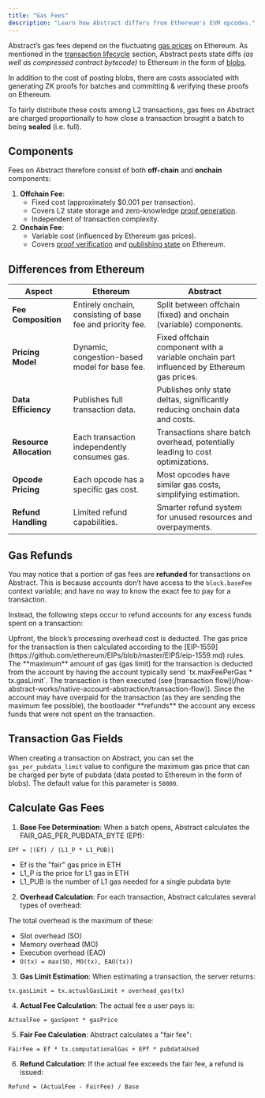 ```yaml
---
title: "Gas Fees"
description: "Learn how Abstract differs from Ethereum's EVM opcodes."
---
```


Abstract&rsquo;s gas fees depend on the fluctuating
[gas prices](https://ethereum.org/en/developers/docs/gas/) on Ethereum. As mentioned in
the [transaction lifecycle](/how-abstract-works/architecture/transaction-lifecycle)
section, Abstract posts state diffs _(as well as compressed contract bytecode)_ to Ethereum
in the form of [blobs](https://www.eip4844.com/).

In addition to the cost of posting blobs, there are costs associated with generating
ZK proofs for batches and committing & verifying these proofs on Ethereum.

To fairly distribute
these costs among L2 transactions, gas fees on Abstract are charged proportionally
to how close a transaction brought a batch to being **sealed** (i.e. full).

## Components

Fees on Abstract therefore consist of both **off-chain** and **onchain** components:

1. **Offchain Fee**:
   - Fixed cost (approximately $0.001 per transaction).
   - Covers L2 state storage and zero-knowledge [proof generation](/how-abstract-works/architecture/components/prover-and-verifier#proof-generation).
   - Independent of transaction complexity.
2. **Onchain Fee**:
   - Variable cost (influenced by Ethereum gas prices).
   - Covers [proof verification](/how-abstract-works/architecture/components/prover-and-verifier#proof-verification) and [publishing state](/how-abstract-works/architecture/transaction-lifecycle) on Ethereum.

## Differences from Ethereum

| Aspect                  | Ethereum                                                    | Abstract                                                                                   |
| ----------------------- | ----------------------------------------------------------- | ------------------------------------------------------------------------------------------ |
| **Fee Composition**     | Entirely onchain, consisting of base fee and priority fee. | Split between offchain (fixed) and onchain (variable) components.                        |
| **Pricing Model**       | Dynamic, congestion-based model for base fee.               | Fixed offchain component with a variable onchain part influenced by Ethereum gas prices. |
| **Data Efficiency**     | Publishes full transaction data.                            | Publishes only state deltas, significantly reducing onchain data and costs.               |
| **Resource Allocation** | Each transaction independently consumes gas.                | Transactions share batch overhead, potentially leading to cost optimizations.              |
| **Opcode Pricing**      | Each opcode has a specific gas cost.                        | Most opcodes have similar gas costs, simplifying estimation.                               |
| **Refund Handling**     | Limited refund capabilities.                                | Smarter refund system for unused resources and overpayments.                               |

## Gas Refunds

You may notice that a portion of gas fees are **refunded** for transactions on Abstract. This
is because accounts don&rsquo;t have access to the `block.baseFee` context variable;
and have no way to know the exact fee to pay for a transaction.

Instead, the following steps occur to refund accounts for any excess funds spent on a transaction:

<Steps>

<Step title="Block overhead fee deduction">
  Upfront, the block&rsquo;s processing overhead cost is deducted.
</Step>

<Step title="Gas price calculation">
  The gas price for the transaction is then calculated according to the
  [EIP-1559](https://github.com/ethereum/EIPs/blob/master/EIPS/eip-1559.md)
  rules.
</Step>

<Step title="Gas price calculation">
  The **maximum** amount of gas (gas limit) for the transaction is deducted from
  the account by having the account typically send `tx.maxFeePerGas *
  tx.gasLimit`. The transaction is then executed (see [transaction
  flow](/how-abstract-works/native-account-abstraction/transaction-flow)).
</Step>

<Step title="Gas refund">
    Since the account may have overpaid for the transaction (as they are sending the maximum fee possible), the bootloader
    **refunds** the account any excess funds that were not spent on the transaction.
</Step>
</Steps>

## Transaction Gas Fields

When creating a transaction on Abstract, you can set the `gas_per_pubdata_limit` value
to configure the maximum gas price that can be charged per byte of pubdata (data posted to Ethereum in the form of blobs).
The default value for this parameter is `50000`. 

##  Calculate Gas Fees 

1. **Base Fee Determination**: When a batch opens, Abstract calculates the FAIR_GAS_PER_PUBDATA_BYTE (EPf):

```
EPf = ⌈(Ef) / (L1_P * L1_PUB)⌉
```


- Ef is the "fair" gas price in ETH
- L1_P is the price for L1 gas in ETH
- L1_PUB is the number of L1 gas needed for a single pubdata byte

2. **Overhead Calculation**: For each transaction, Abstract calculates several types of overhead:

The total overhead is the maximum of these:
- Slot overhead (SO)
- Memory overhead (MO)
- Execution overhead (EAO)
- `O(tx) = max(SO, MO(tx), EAO(tx))`


3. **Gas Limit Estimation**: When estimating a transaction, the server returns:

```
tx.gasLimit = tx.actualGasLimit + overhead_gas(tx)
```


4. **Actual Fee Calculation**: The actual fee a user pays is:

```
ActualFee = gasSpent * gasPrice
```



5. **Fair Fee Calculation**: Abstract calculates a "fair fee":

```
FairFee = Ef * tx.computationalGas + EPf * pubdataUsed
```


6. **Refund Calculation**: If the actual fee exceeds the fair fee, a refund is issued:

```
Refund = (ActualFee - FairFee) / Base
```
